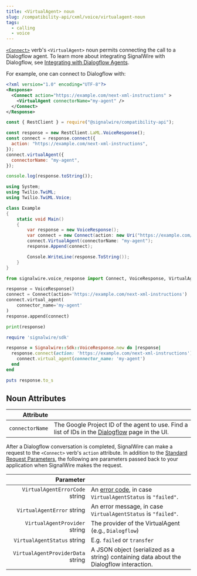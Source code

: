 ```yaml
---
title: <VirtualAgent> noun
slug: /compatibility-api/cxml/voice/virtualagent-noun
tags:
  - calling
  - voice
---
```



[`<Connect>`](./connect.mdx) verb's `<VirtualAgent>` noun permits connecting the
call to a Dialogflow agent. To learn more about integrating SignalWire with
Dialogflow, see [Integrating with Dialogflow Agents](/platform/integrations/dialogflow/dialogflow-agents).

For example, one can connect to Dialogflow with:

<Tabs  groupId="cxml-api">
  <TabItem value="XML">

```xml
<?xml version="1.0" encoding="UTF-8"?>
<Response>
  <Connect action="https://example.com/next-xml-instructions" >
    <VirtualAgent connectorName="my-agent" />
  </Connect>
</Response>
```

  </TabItem>

  <TabItem value="JavaScript">

```javascript
const { RestClient } = require("@signalwire/compatibility-api");

const response = new RestClient.LaML.VoiceResponse();
const connect = response.connect({
  action: "https://example.com/next-xml-instructions",
});
connect.virtualAgent({
  connectorName: "my-agent",
});

console.log(response.toString());
```

  </TabItem>

  <TabItem value="C#">

```csharp
using System;
using Twilio.TwiML;
using Twilio.TwiML.Voice;

class Example
{
    static void Main()
    {
        var response = new VoiceResponse();
        var connect = new Connect(action: new Uri("https://example.com/next-xml-instructions"));
        connect.VirtualAgent(connectorName: "my-agent");
        response.Append(connect);

        Console.WriteLine(response.ToString());
    }
}
```

  </TabItem>

  <TabItem value="Python">

```python
from signalwire.voice_response import Connect, VoiceResponse, VirtualAgent

response = VoiceResponse()
connect = Connect(action='https://example.com/next-xml-instructions')
connect.virtual_agent(
    connector_name='my-agent'
)
response.append(connect)

print(response)
```

  </TabItem>

  <TabItem value="Ruby">

```ruby
require 'signalwire/sdk'

response = Signalwire::Sdk::VoiceResponse.new do |response|
  response.connect(action: 'https://example.com/next-xml-instructions') do |connect|
    connect.virtual_agent(connector_name: 'my-agent')
  end
end

puts response.to_s
```

  </TabItem>

</Tabs>

## Noun Attributes

|       Attribute |                                                                                                                                                      |
| --------------: | ---------------------------------------------------------------------------------------------------------------------------------------------------- |
| `connectorName` | The Google Project ID of the agent to use. Find a list of IDs in the [Dialogflow](https://my.signalwire.com/?page=dialogflow_agents) page in the UI. |

After a Dialogflow conversation is completed, SignalWire can make a request to the `<Connect>` verb's `action` attribute. In addition to the [Standard Request Parameters](./index.mdx#request-parameters), the following are parameters passed back to your application when SignalWire makes the request.

|                                                               Parameter |                                                                                                                        |
| ----------------------------------------------------------------------: | ---------------------------------------------------------------------------------------------------------------------- |
|    `VirtualAgentErrorCode` <span className="optional-arg">string</span> | An [error code](/rest/compatibility-api/overview/error-codes/), in case `VirtualAgentStatus` is `"failed"`. |
|        `VirtualAgentError` <span className="optional-arg">string</span> | An error message, in case `VirtualAgentStatus` is `"failed"`.                                                          |
|     `VirtualAgentProvider` <span className="optional-arg">string</span> | The provider of the VirtualAgent (e.g., `Dialogflow`)                                                                  |
|       `VirtualAgentStatus` <span className="optional-arg">string</span> | E.g. `failed` or `transfer`                                                                                            |
| `VirtualAgentProviderData` <span className="optional-arg">string</span> | A JSON object (serialized as a string) containing data about the Dialogflow interaction.                               |

